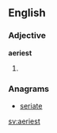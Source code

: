 ==English==

===Adjective===
'''aeriest'''
# {{en-superlative of|aery}}

===Anagrams===
* [[seriate#English|seriate]]

[[sv:aeriest]]